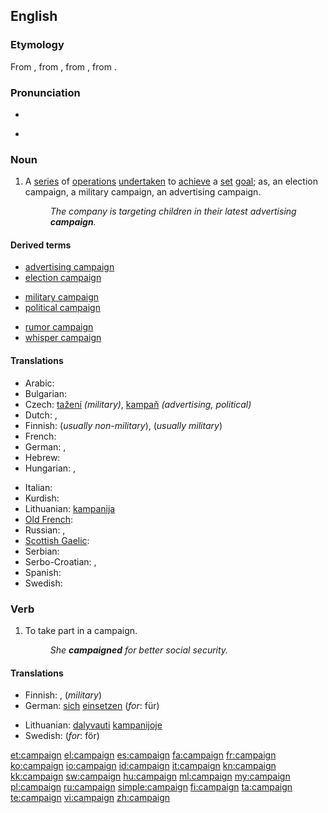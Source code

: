 ==English==
{{wikipedia}}

===Etymology===
From {{etyl|fr}} {{term|campagne|lang=fr}}, from {{etyl|it}} {{term|campagna||field, military operation|lang=it}}, from {{etyl|LL.}} {{term|campania|campānia|open country, battlefield|lang=la}}, from {{etyl|la}} {{term|campus||field|lang=la}}.

===Pronunciation===
* {{audio|en-us-campaign.ogg|Audio (US)}}

* {{rhymes|eɪn}}

===Noun===
{{en-noun}}

# A [[series]] of [[operation]]s [[undertaken]] to [[achieve]] a [[set]] [[goal]]; as, an election campaign, a military campaign, an advertising campaign.
#: ''The company is targeting children in their latest advertising '''campaign'''.''

====Derived terms====
{{rel-top3|Terms derived from ''campaign'' (noun)}}
* [[advertising campaign]]
* [[election campaign]]
{{rel-mid3}}
* [[military campaign]]
* [[political campaign]]
{{rel-mid3}}
* [[rumor campaign]]
* [[whisper campaign]]
{{rel-bottom}}

====Translations====
{{trans-top|series of operations undertaken to achieve a set goal}}
* Arabic: {{t|ar|حملة|f|alt=حَمْلة|tr=Hamla(t)}}
* Bulgarian: {{t+|bg|кампания|f}}
* Czech: [[tažení]] {{n}} ''(military)'', [[kampaň]] {{f}} ''(advertising, political)''
* Dutch: {{t+|nl|campagne|f}}, {{t+|nl|veldtocht|m}}
* Finnish: {{t+|fi|kampanja}} (''usually non-military''), {{t-|fi|sotaretki}} (''usually military'')
* French: {{t+|fr|campagne|f}}
* German: {{t+|de|Kampagne|f}}, {{t+|de|Feldzug|m}}
* Hebrew: {{t+|he|מערכה|f}}
* Hungarian: {{t+|hu|kampány}}, {{t-|hu|hadjárat}}
{{trans-mid}}
* Italian: {{t+|it|campagna|f}}
* Kurdish: {{ku-Arab|[[حه‌مله‌]]}}
* Lithuanian: [[kampanija]]
* [[Old French]]: {{tø|fro|cumpaigne|f}}
* Russian: {{t+|ru|поход|m|tr=poxód}}, {{t+|ru|кампания|f|tr=kampánija}}
* [[Scottish Gaelic]]: {{t-|gd|iomairt|f|xs=Scottish Gaelic}}
* Serbian: {{t-|sr|pohod|m}}
* Serbo-Croatian: {{tø|sh|kampanja|xs=Serbo-Croatian}},  {{tø|sh|pohod|xs=Serbo-Croatian}}
* Spanish: {{t+|es|campaña|f}}
* Swedish: {{t+|sv|kampanj}}
{{trans-bottom}}

===Verb===
{{en-verb}}

# {{intransitive}} To take part in a campaign.
#: ''She '''campaigned''' for better social security.''

====Translations====
{{trans-top|to take part in a campaign}}
* Finnish: {{t-|fi|kampanjoida}}, {{t+|fi|sotia}} (''military'')
* German: [[sich]] [[einsetzen]] (''for'': für)
{{trans-mid}}
* Lithuanian: [[dalyvauti]] [[kampanijoje]]
* Swedish: {{t+|sv|kampanj|c}} (''for'': för)
{{trans-bottom}}

[[et:campaign]]
[[el:campaign]]
[[es:campaign]]
[[fa:campaign]]
[[fr:campaign]]
[[ko:campaign]]
[[io:campaign]]
[[id:campaign]]
[[it:campaign]]
[[kn:campaign]]
[[kk:campaign]]
[[sw:campaign]]
[[hu:campaign]]
[[ml:campaign]]
[[my:campaign]]
[[pl:campaign]]
[[ru:campaign]]
[[simple:campaign]]
[[fi:campaign]]
[[ta:campaign]]
[[te:campaign]]
[[vi:campaign]]
[[zh:campaign]]